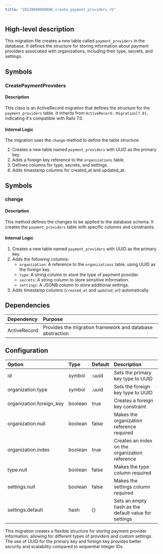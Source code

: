 ```yaml
---
title: "20220609080806_create_payment_providers.rb"
---
```


## High-level description
This migration file creates a new table called `payment_providers` in the database. It defines the structure for storing information about payment providers associated with organizations, including their type, secrets, and settings.

## Symbols

### CreatePaymentProviders
#### Description
This class is an ActiveRecord migration that defines the structure for the `payment_providers` table. It inherits from `ActiveRecord::Migration[7.0]`, indicating it's compatible with Rails 7.0.

#### Internal Logic
The migration uses the `change` method to define the table structure:

1. Creates a new table named `payment_providers` with UUID as the primary key.
2. Adds a foreign key reference to the `organizations` table.
3. Defines columns for type, secrets, and settings.
4. Adds timestamp columns for created_at and updated_at.

## Symbols

### change
#### Description
This method defines the changes to be applied to the database schema. It creates the `payment_providers` table with specific columns and constraints.

#### Internal Logic
1. Creates a new table named `payment_providers` with UUID as the primary key.
2. Adds the following columns:
   - `organization`: A reference to the `organizations` table, using UUID as the foreign key.
   - `type`: A string column to store the type of payment provider.
   - `secrets`: A string column to store sensitive information.
   - `settings`: A JSONB column to store additional settings.
3. Adds timestamp columns (`created_at` and `updated_at`) automatically.

## Dependencies
| Dependency | Purpose |
|:-----------|:--------|
| ActiveRecord | Provides the migration framework and database abstraction |

## Configuration
| Option | Type | Default | Description |
|:-------|:-----|:--------|:------------|
| id | symbol | :uuid | Sets the primary key type to UUID |
| organization.type | symbol | :uuid | Sets the foreign key type to UUID |
| organization.foreign_key | boolean | true | Creates a foreign key constraint |
| organization.null | boolean | false | Makes the organization reference required |
| organization.index | boolean | true | Creates an index on the organization reference |
| type.null | boolean | false | Makes the type column required |
| settings.null | boolean | false | Makes the settings column required |
| settings.default | hash | {} | Sets an empty hash as the default value for settings |

This migration creates a flexible structure for storing payment provider information, allowing for different types of providers and custom settings. The use of UUID for the primary key and foreign key provides better security and scalability compared to sequential integer IDs.